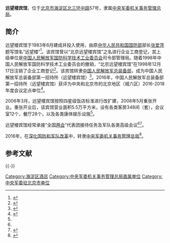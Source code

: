 {{Infobox PRCG
|color = darkgreen
|机构名称 = 远望楼宾馆
|机构名称2 = 
|上级机构 = [[中央军委机关事务管理总局|中央军委机关事务管理总局]]
|机构类型 = 中央军委机关事务管理总局直属单位
|军事级别 = |nocat
|标志1 = China Emblem PLA.svg
|标志1说明 = [[中国人民解放军军徽|中国人民解放军军徽]]
|职位1 = 
|人员1 = 
|衔级1 = 
|职位2 = 
|人员2 =
|职位3 =
|人员3 =
|职位4 =
|人员4 =
|地址1 = [[北京市|北京市]][[海淀区|海淀区]][[北京三环路|北三环中路]]57号
|成立时间 = 1983年
|a=
|b=
|c=
|d=
|E=
|e=
}}

'''远望楼宾馆'''，位于[[北京市|北京市]][[海淀区|海淀区]][[北京三环路|北三环中路]]57号，隶属[[中央军委机关事务管理总局|中央军委机关事务管理总局]]。

==简介==
远望楼宾馆于1983年6月建成并投入使用，由原[[中华人民共和国国防部|中华人民共和国国防部]]部长[[张爱萍|张爱萍]]题写馆名“远望楼”<ref name=wenqing>{{Cite web |url = http://www.bjwqwy1219.com/xiangmuzhanshi/18.html |title = 北京远望楼宾馆（北京总装备部招待所） |author =  |date =  |publisher = 北京文清物业管理有限公司 |language =  |accessdate = 2017-03-29 |quote =  |archive-url = https://web.archive.org/web/20160805125353/http://bjwqwy1219.com/xiangmuzhanshi/18.html |archive-date = 2016-08-05 |dead-url = yes }}</ref>。该宾馆曾以“北京远望楼宾馆”之名进行企业工商登记，其上级单位是[[中国人民解放军国防科学技术工业委员会|中国人民解放军国防科学技术工业委员会]]司令部管理局。随着1998年中国人民解放军国防科学技术工业委员会的撤销，“北京远望楼宾馆”在1998年12月17日注销了企业工商登记<ref>{{Cite web |url = http://qyxy.baic.gov.cn |title = 北京远望楼宾馆（注销） |author =  |date =  |publisher = 北京市企业信用信息网 |language =  |accessdate = 2017-03-28 |quote =  |archive-url = https://web.archive.org/web/20170413220159/http://qyxy.baic.gov.cn/ |archive-date = 2017-04-13 |dead-url = yes }}</ref>。该宾馆转隶[[中国人民解放军总装备部|中国人民解放军总装备部]]，成为中国人民解放军总装备部第一招待所（远望楼宾馆）<ref>{{Cite web |url =http://www.ahedu.gov.cn/28/view/300521  |title =马鞍山职业技术学院与解放军总装备部第一招待所开展校企合作 |author =  |date = 2016-04-27  |publisher = 安徽教育网 |language =  |accessdate =  |quote =  }}</ref>。2016年，中国人民解放军总装备部第一招待所（远望楼宾馆）获评为中央和北京市的北京地区（城六区）2016-2018年度会议定点单位<ref name=diyi>{{Cite web |url = http://www.ccgp.gov.cn/cggg/dfgg/zbgg/201701/t20170117_7867097.htm |title = 北京地区（城六区）2016-2018年度会议定点单位协议采购项目中标公告：006中标公告附件1：第一包中标供应商名单 |author =  |date = 2017-01-17 |publisher = 中国政府采购网 |language =  |accessdate =  |quote =  |archive-date = 2017-03-29 |archive-url = https://web.archive.org/web/20170329050101/http://www.ccgp.gov.cn/cggg/dfgg/zbgg/201701/t20170117_7867097.htm |dead-url = no }}</ref>。

2006年3月，远望楼宾馆按照四星级饭店标准进行改扩建，2008年5月重张开业。重张开业后，该宾馆营业面积5.5万平方米，设有各类客房348间（套），会议室12个，餐厅28个，以及各类康体娱乐设施<ref name=wenqing/>。
 
远望楼宾馆经常承接“全国[[两会|两会]]”代表团接待任务及军队各类高级会议<ref name=wenqing/><ref>{{Cite web |url = http://www.npc.gov.cn/pc/12_5/node_31919.htm |title = 十二届全国人大五次会议驻地 |author =  |date =  |publisher = 中国人大网 |language =  |accessdate = 2017-03-28 |quote =  |archive-url = https://web.archive.org/web/20170329045812/http://www.npc.gov.cn/pc/12_5/node_31919.htm |archive-date = 2017-03-29 |dead-url = yes }}</ref>。

2016年，在[[深化国防和军队改革|深化国防和军队改革]]中，转隶[[中央军委机关事务管理总局|中央军委机关事务管理总局]]<ref name=zongju>{{Cite web |url = http://www.81.cn/jfjbmap/content/2017-08/23/content_186216.htm |title = 奋楫中流勇攻坚——深化军委机关服务保障改革释放新体制效能纪实 |author =  |date = 2017-08-23 |publisher = 中国军网 |language =  |accessdate =  |quote =  |archive-date = 2017-09-03 |archive-url = https://web.archive.org/web/20170903212325/http://www.81.cn/jfjbmap/content/2017-08/23/content_186216.htm |dead-url = no }}</ref>。

== 参考文献 ==
{{Reflist|30em}}

{{-}}
{{中央军委|属}}

[[Category:海淀区酒店|Category:海淀区酒店]]
[[Category:中央军委机关事务管理总局直属单位|Category:中央军委机关事务管理总局直属单位]]
[[Category:中央军委驻北京市单位|Category:中央军委驻北京市单位]]